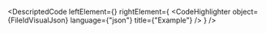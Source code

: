 
<DescriptedCode
  leftElement={<FileIdDesc />}
  rightElement={
    <CodeHighlighter
      object={FileIdVisualJson}
      language={"json"}
      title={"Example"}
    />
  }
/>
